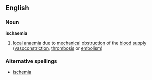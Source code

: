 ==English==
===Noun===
'''ischaemia'''
# [[local]] [[anaemia]] due to [[mechanical]] [[obstruction]] of the [[blood]] [[supply]] ([[vasoconstriction]], [[thrombosis]] or [[embolism]])
===Alternative spellings===
*[[ischemia]]